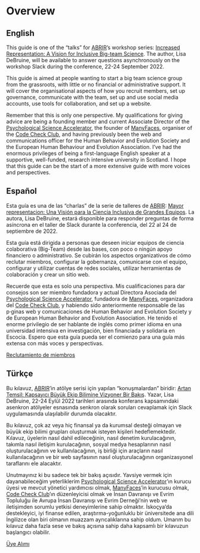 # Overview {-}

:::{.panel-tabset}

## English

This guide is one of the "talks" for [ABRIR](https://abrirpsy.org)'s workshop series: [Increased Representation: A Vision for Inclusive Big-team Science](https://abrirpsy.org/program-updated-increased-representation-workshop-series/). The author, Lisa DeBruine, will be available to answer questions asynchronously on the workshop Slack during the conference, 22-24 September 2022.

This guide is aimed at people wanting to start a big team science group from the grassroots, with little or no financial or administrative support. It will cover the organisational aspects of how you recruit members, set up governance, communicate with the team, set up and use social media accounts, use tools for collaboration, and set up a website. 

Remember that this is only one perspective. My qualifications for giving advice are being a founding member and current Associate Director of the [Psychological Science Accelerator](https://psysciacc.org), the founder of [ManyFaces](https://manyfaces.team/), organiser of the [Code Check Club](https://github.com/code-check-club), and having previously been the web and communications officer for the Human Behavior and Evolution Society and the European Human Behaviour and Evolution Association. I've had the enormous privileges of being a first-language English speaker at a supportive, well-funded, research intensive university in Scotland. I hope that this guide can be the start of a more extensive guide with more voices and perspectives.

## Español

Esta guía es una de las "charlas" de la serie de talleres de [ABRIR](https://abrirpsy.org): [Mayor representacion: Una Visión para la Ciencia Inclusiva de Grandes Equipos](https://abrirpsy.org/program-updated-increased-representation-workshop-series/). La autora, Lisa DeBruine, estará disponible para responder preguntas de forma asíncrona en el taller de Slack durante la conferencia, del 22 al 24 de septiembre de 2022.

Esta guía está dirigida a personas que deseen iniciar equipos de ciencia colaborativa (Big-Team) desde las bases, con poco o ningún apoyo financiero o administrativo. Se cubirán los aspectos organizativos de cómo reclutar miembros, configurar la gobernanza, comunicarse con el equipo, configurar y utilizar cuentas de redes sociales, utilizar herramientas de colaboración y crear un sitio web.

Recuerde que esta es solo una perspectiva. Mis cualificaciones para dar consejos son ser miembro fundadora y actual Directora Asociada del [Psychological Science Accelerator](https://psysciacc.org), fundadora de [ManyFaces](https://manyfaces.team/), organizadora del [Code Check Club](https://github.com/code-check-club), y habiendo sido anteriormente responsable de las p·ginas web y comunicaciones de Human Behavior and Evolution Society y de European Human Behavior and Evolution Association. He tenido el enorme privilegio de ser hablante de inglés como primer idioma en una universidad intensiva en investigación, bien financiada y solidaria en Escocia. Espero que esta guía pueda ser el comienzo para una guía más extensa con más voces y perspectivas.

[Reclutamiento de miembros](sp-recruiting.html) <i class="bi bi-arrow-right-short"></i>

## Türkçe {-}

Bu kılavuz, [ABRIR](https://abrirpsy.org)'in atölye serisi için yapılan "konuşmalardan" biridir: [Artan Temsil: Kapsayıcı Büyük Ekip Bilimine Vizyoner Bir Bakış](https://abrirpsy.org/program-updated-increased-representation-workshop-series/). Yazar, Lisa DeBruine, 22-24 Eylül 2022 tarihleri arasında konferans kapsamındaki asenkron atölyeler esnasında senkron olarak soruları cevaplamak için Slack uygulamasında ulaşılabilir durumda olacaktır.

Bu kılavuz, çok az veya hiç finansal ya da kurumsal desteği olmayan ve büyük ekip bilimi grupları oluşturmak isteyen kişileri hedeflemektedir. Kılavuz, üyelerin nasıl dahil edileceğinin, nasıl denetim kurulacağının, takımla nasıl iletişim kurulacağının, sosyal medya hesaplarının nasıl oluşturulacağının ve kullanılacağının, iş birliği için araçların nasıl kullanılacağının ve bir web sayfasının nasıl oluşturulacağının organizasyonel taraflarını ele alacaktır.

Unutmayınız ki bu sadece tek bir bakış açısıdır. Yavsiye vermek için dayanabileceğim yeterliklerim [Psychological Science Accelerator](https://psysciacc.org)'ın kurucu üyesi ve mevcut yönetici yardımcısı olmak, [ManyFaces](https://manyfaces.team/)'in kurucusu olmak, [Code Check Club](https://github.com/code-check-club)'ın düzenleyicisi olmak ve İnsan Davranışı ve Evrim Topluluğu ile Avrupa İnsan Davranışı ve Evrim Derneği'nin web ve iletişimden sorumlu yetkisi deneyimlerine sahip olmaktır. İskoçya'da destekleyici, iyi finanse edilen, araştırma-yoğunluklu bir üniversitede ana dili İngilizce olan biri olmanın muazzam ayrıcalıklarına sahip oldum. Umarım bu kılavuz daha fazla sese ve bakış açısına sahip daha kapsamlı bir kılavuzun başlangıcı olabilir.

[Üye Alımı](tr-recruiting.html) <i class="bi bi-arrow-right-short"></i>

:::

